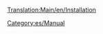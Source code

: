 [[Translation:Main/en/Installation]]{{en/Bilingual box| Es
| Colección de páginas de ayuda para la instalación de OpenTTD.
| Collection of pages that aid installation of OpenTTD.}}


[[Category:es/Manual]]